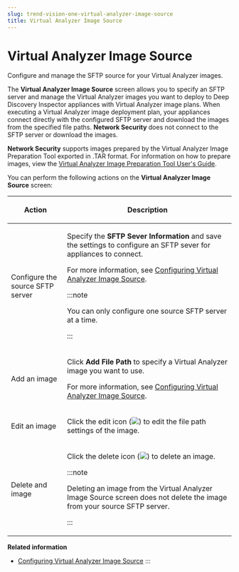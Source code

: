 ```yaml
---
slug: trend-vision-one-virtual-analyzer-image-source
title: Virtual Analyzer Image Source
---
```

# Virtual Analyzer Image Source

Configure and manage the SFTP source for your Virtual Analyzer images.

The **Virtual Analyzer Image Source** screen allows you to specify an SFTP server and manage the Virtual Analyzer images you want to deploy to Deep Discovery Inspector appliances with Virtual Analyzer image plans. When executing a Virtual Analyzer image deployment plan, your appliances connect directly with the configured SFTP server and download the images from the specified file paths. **Network Security** does not connect to the SFTP server or download the images.

**Network Security** supports images prepared by the Virtual Analyzer Image Preparation Tool exported in .TAR format. For information on how to prepare images, view the [Virtual Analyzer Image Preparation Tool User's Guide](https://docs.trendmicro.com/en-us/documentation/virtual-analyzer-image-preparation/).

You can perform the following actions on the **Virtual Analyzer Image Source** screen:

<table>
<colgroup>
<col style="width: 25%" />
<col style="width: 75%" />
</colgroup>
<thead>
<tr>
<th><p>Action</p></th>
<th><p>Description</p></th>
</tr>
</thead>
<tbody>
<tr>
<td><p>Configure the source SFTP server</p></td>
<td><p>Specify the <strong>SFTP Sever Information</strong> and save the settings to configure an SFTP sever for appliances to connect.</p>
<p>For more information, see <a href="trend-vision-one-va-config-image-source">Configuring Virtual Analyzer Image Source</a>.</p>


:::note

<p>You can only configure one source SFTP server at a time.</p>


:::

</td>
</tr>
<tr>
<td><p>Add an image</p></td>
<td><p>Click <strong>Add File Path</strong> to specify a Virtual Analyzer image you want to use.</p>
<p>For more information, see <a href="trend-vision-one-va-config-image-source">Configuring Virtual Analyzer Image Source</a>.</p></td>
</tr>
<tr>
<td><p>Edit an image</p></td>
<td><p>Click the edit icon (<img src="./images/editIcon=71125946-2a6e-4cfa-ae3f-072292c400ae.webp" />) to edit the file path settings of the image.</p></td>
</tr>
<tr>
<td><p>Delete and image</p></td>
<td><p>Click the delete icon (<img src="./images/garbage_can_icon=GUID-20230329141313.webp" />) to delete an image.</p>


:::note

<p>Deleting an image from the Virtual Analyzer Image Source screen does not delete the image from your source SFTP server.</p>


:::

</td>
</tr>
</tbody>
</table>

**Related information**

- [Configuring Virtual Analyzer Image Source](va-config-image-source.md "Configure a source SFTP server and add images to use with Virtual Analyzer image plans.")
:::
